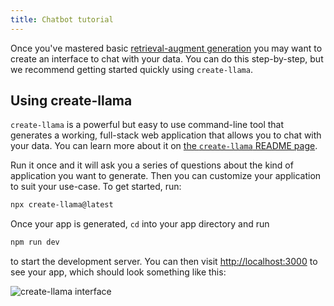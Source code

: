 ```yaml
---
title: Chatbot tutorial
---
```


Once you've mastered basic [retrieval-augment generation](retrieval_augmented_generation) you may want to create an interface to chat with your data. You can do this step-by-step, but we recommend getting started quickly using `create-llama`.

## Using create-llama

`create-llama` is a powerful but easy to use command-line tool that generates a working, full-stack web application that allows you to chat with your data. You can learn more about it on [the `create-llama` README page](https://www.npmjs.com/package/create-llama).

Run it once and it will ask you a series of questions about the kind of application you want to generate. Then you can customize your application to suit your use-case. To get started, run:

```bash npm2yarn
npx create-llama@latest
```

Once your app is generated, `cd` into your app directory and run

```bash npm2yarn
npm run dev
```

to start the development server. You can then visit [http://localhost:3000](http://localhost:3000) to see your app, which should look something like this:

![create-llama interface](./images/create_llama.png)
